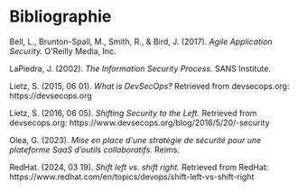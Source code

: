 # Bibliographie

Bell, L., Brunton-Spall, M., Smith, R., & Bird, J. (2017). *Agile Application Security.* O\'Reilly Media, Inc.

LaPiedra, J. (2002). *The Information Security Process.* SANS Institute.

Lietz, S. (2015, 06 01). *What is DevSecOps?* Retrieved from devsecops.org:
https://devsecops.org

Lietz, S. (2016, 06 05). *Shifting Security to the Left.* Retrieved from devsecops.org:
https://www.devsecops.org/blog/2016/5/20/-security

Olea, G. (2023). *Mise en place d\'une stratégie de sécurité pour une plateforme SaaS d'outils collaboratifs.* Reims.

RedHat. (2024, 03 19). *Shift left vs. shift right.* Retrieved from RedHat:
https://www.redhat.com/en/topics/devops/shift-left-vs-shift-right

